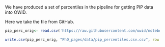 
We have produced a set of percentiles in the pipeline for getting PIP data into OWID.

Here we take the file from GitHub.
```r

pip_perc_orig<- read.csv('https://raw.githubusercontent.com/owid/notebooks/main/BetterDataDocs/JoeHasell/PIP/data/ppp_2017/raw/percentiles.csv')

```


```r
write.csv(pip_perc_orig, "PhD_pages/data/pip_percentiles.csv.csv", row.names = FALSE)
```